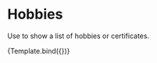 

<Meta title="Components/Hobbies" component={HobbiesCard} />

# Hobbies

Use to show a list of hobbies or certificates.

<Canvas>
  <Story
    name="Hobbies"
    args={{
      column: false,
      data: {
        title: "Hobbies",
        certificates: [
          {
            description: "Quisque feugiat malesuada molestie.",
            id: 1,
            title: "Travel",
            image: {
              url: "https://res.cloudinary.com/dcxrmkmqs/image/upload/v1628898295/travelling_e76b8c1262_f4b206f0b3.jpg",
            },
          },
          {
            description: "Quisque feugiat malesuada molestie.",
            id: 2,
            title: "Gaming",
            image: {
              url: "https://res.cloudinary.com/dcxrmkmqs/image/upload/v1628898554/Gaming_9300c94a18_63325ee3fa.jpg",
            },
          },
          {
            description: "Quisque feugiat malesuada molestie.",
            id: 3,
            title: "Piano",
            image: {
              url: "https://res.cloudinary.com/dcxrmkmqs/image/upload/v1628904793/piano_094623d6e2.jpg",
            },
          },
        ],
      },
    }}
  >
    {Template.bind({})}
  </Story>
</Canvas>
